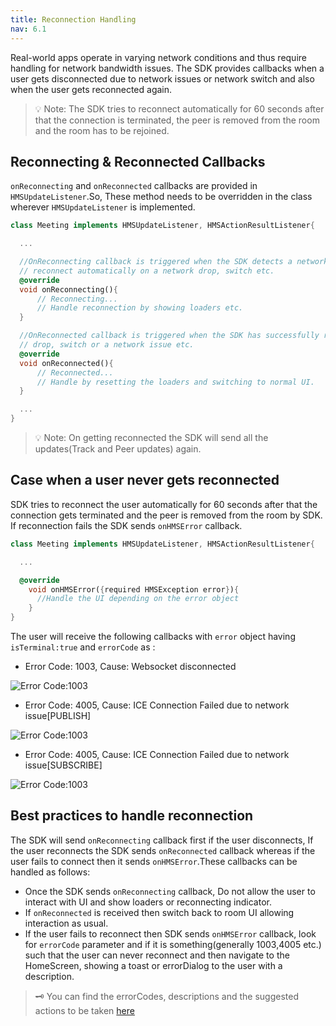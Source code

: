```yaml
---
title: Reconnection Handling
nav: 6.1
---
```


Real-world apps operate in varying network conditions and thus require handling for network bandwidth issues.
The SDK provides callbacks when a user gets disconnected due to network issues or network switch and also when the user gets reconnected again.

> 💡 Note: The SDK tries to reconnect automatically for 60 seconds after that the connection is terminated, the peer is removed from the room and the room has to be rejoined.

## Reconnecting & Reconnected Callbacks

`onReconnecting` and `onReconnected` callbacks are provided in `HMSUpdateListener`.So, These method needs to be overridden in the class wherever `HMSUpdateListener` is implemented.

```dart
class Meeting implements HMSUpdateListener, HMSActionResultListener{

  ...

  //OnReconnecting callback is triggered when the SDK detects a network issue or is trying to
  // reconnect automatically on a network drop, switch etc.
  @override
  void onReconnecting(){
      // Reconnecting...
      // Handle reconnection by showing loaders etc.
  }

  //OnReconnected callback is triggered when the SDK has successfully recovered from a network
  // drop, switch or a network issue etc.
  @override
  void onReconnected(){
      // Reconnected...
      // Handle by resetting the loaders and switching to normal UI.
  }

  ...
}
```

> 💡 Note: On getting reconnected the SDK will send all the updates(Track and Peer updates) again.

## Case when a user never gets reconnected

SDK tries to reconnect the user automatically for 60 seconds after that the connection gets terminated and the peer is removed from the room by SDK.
If reconnection fails the SDK sends `onHMSError` callback.

```dart
class Meeting implements HMSUpdateListener, HMSActionResultListener{

  ...

  @override
    void onHMSError({required HMSException error}){
      //Handle the UI depending on the error object
    }
}
```

The user will receive the following callbacks with `error` object having `isTerminal:true` and `errorCode` as :

-   Error Code: 1003, Cause: Websocket disconnected

![Error Code:1003](/docs/v2/flutter-errorCode-1003.png)

-   Error Code: 4005, Cause: ICE Connection Failed due to network issue[PUBLISH]

![Error Code:1003](/docs/v2/flutter-errorCode-4005-PUBLISH.png)

-   Error Code: 4005, Cause: ICE Connection Failed due to network issue[SUBSCRIBE]

![Error Code:1003](/docs/v2/flutter-errorCode-4005-SUBSCRIBE.png)

## Best practices to handle reconnection

The SDK will send `onReconnecting` callback first if the user disconnects, If the user reconnects the SDK sends `onReconnected` callback whereas if
the user fails to connect then it sends `onHMSError`.These callbacks can be handled as follows:

-   Once the SDK sends `onReconnecting` callback, Do not allow the user to interact with UI and show loaders or reconnecting indicator.
-   If `onReconnected` is received then switch back to room UI allowing interaction as usual.
-   If the user fails to reconnect then SDK sends `onHMSError` callback, look for `errorCode` parameter and if it is
    something(generally 1003,4005 etc.) such that the user can never reconnect and then navigate to the HomeScreen, showing a toast or errorDialog to the user with a description.

> 🗝️ You can find the errorCodes, descriptions and the suggested actions to be taken [here](/flutter/v2/how--to-guides/debugging/error-handling)
